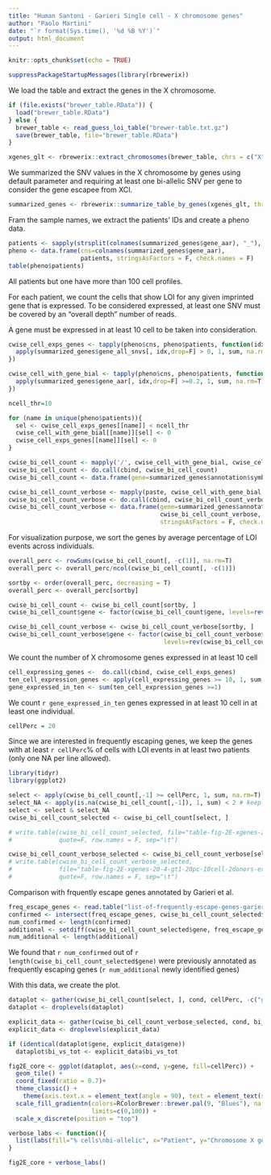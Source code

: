 ```yaml
---
title: "Human Santoni - Garieri Single cell - X chromosome genes"
author: "Paolo Martini"
date: "`r format(Sys.time(), '%d %B %Y')`"
output: html_document
---
```


```r
knitr::opts_chunk$set(echo = TRUE)
```

```r
suppressPackageStartupMessages(library(rbrewerix))
```

We load the table and extract the genes in the X chromosome.

```r
if (file.exists("brewer_table.RData")) {
  load("brewer_table.RData")
} else {
  brewer_table <- read_guess_loi_table("brewer-table.txt.gz")
  save(brewer_table, file="brewer_table.RData")
}

xgenes_glt <- rbrewerix::extract_chromosomes(brewer_table, chrs = c("X"))
```

We summarized the SNV values in the X chromosome by genes using default parameter and requiring at least one bi-allelic SNV per gene to consider the gene escapee from XCI.

```r
summarized_genes <- rbrewerix::summarize_table_by_genes(xgenes_glt, thr=0.2, odepth=20, min_ac=4, min_number_of_sig_SNP = 1)
```

Fram the sample names, we extract the patients' IDs and create a pheno data.

```r
patients <- sapply(strsplit(colnames(summarized_genes$gene_aar), "_"), function(x) x[1])
pheno <- data.frame(cns=colnames(summarized_genes$gene_aar),
                    patients, stringsAsFactors = F, check.names = F)
table(pheno$patients)
```

All patients but one have more than 100 cell profiles.

For each patient, we count the cells that show LOI for any given imprinted gene that is expressed.
To be considered expressed, at least one SNV must be covered by an "overall depth" number of reads.

A gene must be expressed in at least 10 cell to be taken into consideration.

```r
cwise_cell_exps_genes <- tapply(pheno$cns, pheno$patients, function(idx) {
  apply(summarized_genes$gene_all_snvs[, idx,drop=F] > 0, 1, sum, na.rm=T)
})

cwise_cell_with_gene_bial <- tapply(pheno$cns, pheno$patients, function(idx) {
  apply(summarized_genes$gene_aar[, idx,drop=F] >=0.2, 1, sum, na.rm=T)
})

ncell_thr=10

for (name in unique(pheno$patients)){
  sel <- cwise_cell_exps_genes[[name]] < ncell_thr
  cwise_cell_with_gene_bial[[name]][sel] <- 0
  cwise_cell_exps_genes[[name]][sel] <- 0
}

cwise_bi_cell_count <- mapply('/', cwise_cell_with_gene_bial, cwise_cell_exps_genes, SIMPLIFY = F)
cwise_bi_cell_count <- do.call(cbind, cwise_bi_cell_count)
cwise_bi_cell_count <- data.frame(gene=summarized_genes$annotation$symbol, cwise_bi_cell_count*100, stringsAsFactors = F, check.names = F)

cwise_bi_cell_count_verbose <- mapply(paste, cwise_cell_with_gene_bial, cwise_cell_exps_genes, sep=":", SIMPLIFY = F)
cwise_bi_cell_count_verbose <- do.call(cbind, cwise_bi_cell_count_verbose)
cwise_bi_cell_count_verbose <- data.frame(gene=summarized_genes$annotation$symbol,
                                          cwise_bi_cell_count_verbose,
                                          stringsAsFactors = F, check.names = F)

```

For visualization purpose, we sort the genes by average percentage of LOI events across individuals.

```r
overall_perc <- rowSums(cwise_bi_cell_count[, -c(1)], na.rm=T)
overall_perc <- overall_perc/ncol(cwise_bi_cell_count[, -c(1)])

sortby <- order(overall_perc, decreasing = T)
overall_perc <- overall_perc[sortby]

cwise_bi_cell_count <- cwise_bi_cell_count[sortby, ]
cwise_bi_cell_count$gene <- factor(cwise_bi_cell_count$gene, levels=rev(cwise_bi_cell_count$gene))

cwise_bi_cell_count_verbose <- cwise_bi_cell_count_verbose[sortby, ]
cwise_bi_cell_count_verbose$gene <- factor(cwise_bi_cell_count_verbose$gene, 
                                           levels=rev(cwise_bi_cell_count_verbose$gene))

```
We count the number of X chromosome genes expressed in at least 10 cell

```r
cell_expressing_genes <-  do.call(cbind, cwise_cell_exps_genes)
ten_cell_expression_genes <- apply(cell_expressing_genes >= 10, 1, sum, na.rm=T)
gene_expressed_in_ten <- sum(ten_cell_expression_genes >=1)
```

We count `r gene_expressed_in_ten` genes expressed in at least 10 cell in at least one individual.

```r
cellPerc = 20
```

Since we are interested in frequently escaping genes, we keep the genes with at least `r cellPerc`% of cells with LOI events in at least two patients (only one NA per line allowed).

```r
library(tidyr)
library(ggplot2)

select <- apply(cwise_bi_cell_count[,-1] >= cellPerc, 1, sum, na.rm=T) >=2  # keep lines with at least two value above cellPerc
select_NA <- apply(is.na(cwise_bi_cell_count[,-1]), 1, sum) < 2 # keep lines with 1 NA at max
select <- select & select_NA
cwise_bi_cell_count_selected <- cwise_bi_cell_count[select, ]

# write.table(cwise_bi_cell_count_selected, file="table-fig-2E-xgenes-20-4-gt1-20pc-10cell-2donors.tsv",
#             quote=F, row.names = F, sep="\t")

cwise_bi_cell_count_verbose_selected <- cwise_bi_cell_count_verbose[select, ]
# write.table(cwise_bi_cell_count_verbose_selected,
#             file="table-fig-2E-xgenes-20-4-gt1-20pc-10cell-2donors-explain.tsv",
#             quote=F, row.names = F, sep="\t")


```

Comparison with frquently escape genes annotated by Garieri et al.

```r
freq_escape_genes <- read.table("list-of-frequently-escape-genes-garieri-et-al.txt", header=F, stringsAsFactors = F, check.names = F)$V1
confirmed <- intersect(freq_escape_genes, cwise_bi_cell_count_selected$gene)
num_confirmed <- length(confirmed)
additional <- setdiff(cwise_bi_cell_count_selected$gene, freq_escape_genes)
num_additional <- length(additional)
```

We found that `r num_confirmed` out of `r length(cwise_bi_cell_count_selected$gene)` were previously annotated as frequently escaping genes (`r num_additional` newly identified genes)

With this data, we create the plot.
```r

dataplot <- gather(cwise_bi_cell_count[select, ], cond, cellPerc, -c("gene"))
dataplot <- droplevels(dataplot)

explicit_data <- gather(cwise_bi_cell_count_verbose_selected, cond, bi_vs_tot, -c("gene"))
explicit_data <- droplevels(explicit_data)

if (identical(dataplot$gene, explicit_data$gene))
  dataplot$bi_vs_tot <- explicit_data$bi_vs_tot

fig2E_core <- ggplot(dataplot, aes(x=cond, y=gene, fill=cellPerc)) +
  geom_tile() +
  coord_fixed(ratio = 0.7)+
  theme_classic() +
    theme(axis.text.x = element_text(angle = 90), text = element_text(size=12)) +
  scale_fill_gradientn(colors=RColorBrewer::brewer.pal(9, "Blues"), na.value = "grey80",
                       limits=c(0,100)) +
  scale_x_discrete(position = "top")

verbose_labs <- function(){
  list(labs(fill="% cells\nbi-allelic", x="Patient", y="Chromosome X genes"))
}

fig2E_core + verbose_labs()

```




